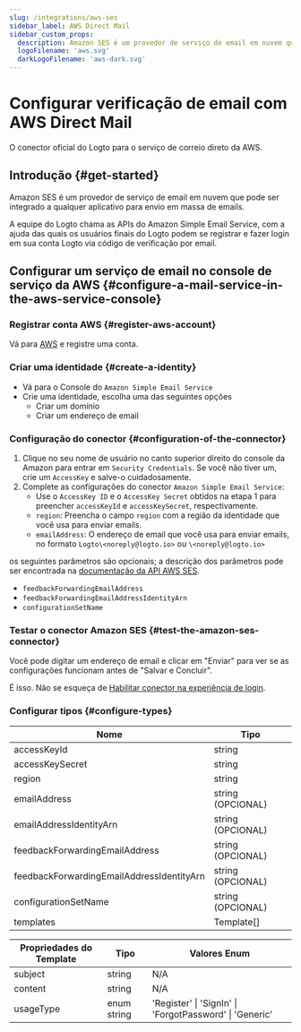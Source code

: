 ```yaml
---
slug: /integrations/aws-ses
sidebar_label: AWS Direct Mail
sidebar_custom_props:
  description: Amazon SES é um provedor de serviço de email em nuvem que pode ser integrado a qualquer aplicativo para envio em massa de emails.
  logoFilename: 'aws.svg'
  darkLogoFilename: 'aws-dark.svg'
---
```



# Configurar verificação de email com AWS Direct Mail

O conector oficial do Logto para o serviço de correio direto da AWS.

<GuideTip />

## Introdução \{#get-started}

Amazon SES é um provedor de serviço de email em nuvem que pode ser integrado a qualquer aplicativo para envio em massa de emails.

A equipe do Logto chama as APIs do Amazon Simple Email Service, com a ajuda das quais os usuários finais do Logto podem se registrar e fazer login em sua conta Logto via código de verificação por email.

## Configurar um serviço de email no console de serviço da AWS \{#configure-a-mail-service-in-the-aws-service-console}

### Registrar conta AWS \{#register-aws-account}

Vá para [AWS](https://aws.amazon.com/) e registre uma conta.

### Criar uma identidade \{#create-a-identity}

- Vá para o Console do `Amazon Simple Email Service`
- Crie uma identidade, escolha uma das seguintes opções
  - Criar um domínio
  - Criar um endereço de email

### Configuração do conector \{#configuration-of-the-connector}

1. Clique no seu nome de usuário no canto superior direito do console da Amazon para entrar em `Security Credentials`. Se você não tiver um, crie um `AccessKey` e salve-o cuidadosamente.
2. Complete as configurações do conector `Amazon Simple Email Service`:
   - Use o `AccessKey ID` e o `AccessKey Secret` obtidos na etapa 1 para preencher `accessKeyId` e `accessKeySecret`, respectivamente.
   - `region`: Preencha o campo `region` com a região da identidade que você usa para enviar emails.
   - `emailAddress`: O endereço de email que você usa para enviar emails, no formato `Logto\<noreply@logto.io>` ou `\<noreply@logto.io>`

os seguintes parâmetros são opcionais; a descrição dos parâmetros pode ser encontrada na [documentação da API AWS SES](https://docs.aws.amazon.com/ses/latest/APIReference-V2/API_SendEmail.html).

- `feedbackForwardingEmailAddress`
- `feedbackForwardingEmailAddressIdentityArn`
- `configurationSetName`

### Testar o conector Amazon SES \{#test-the-amazon-ses-connector}

Você pode digitar um endereço de email e clicar em "Enviar" para ver se as configurações funcionam antes de "Salvar e Concluir".

É isso. Não se esqueça de [Habilitar conector na experiência de login](/connectors/email-connectors/#enable-email-sign-up-or-sign-in).

### Configurar tipos \{#configure-types}

| Nome                                      | Tipo              |
| ----------------------------------------- | ----------------- |
| accessKeyId                               | string            |
| accessKeySecret                           | string            |
| region                                    | string            |
| emailAddress                              | string (OPCIONAL) |
| emailAddressIdentityArn                   | string (OPCIONAL) |
| feedbackForwardingEmailAddress            | string (OPCIONAL) |
| feedbackForwardingEmailAddressIdentityArn | string (OPCIONAL) |
| configurationSetName                      | string (OPCIONAL) |
| templates                                 | Template[]        |

| Propriedades do Template | Tipo        | Valores Enum                                            |
| ------------------------ | ----------- | ------------------------------------------------------- |
| subject                  | string      | N/A                                                     |
| content                  | string      | N/A                                                     |
| usageType                | enum string | 'Register' \| 'SignIn' \| 'ForgotPassword' \| 'Generic' |
